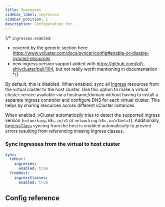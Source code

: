 ```yaml
---
title: Ingresses
sidebar_label: ingresses
sidebar_position: 1
description: Configuration for ...
---
```



{/*
`ingresses.enabled`:
- covered by the generic section here: https://www.vcluster.com/docs/syncer/config#enable-or-disable-synced-resources
- new ingress version support added with https://github.com/loft-sh/vcluster/pull/104, but not really worth mentioning in documentation
*/}

By default, this is disabled. When enabled, sync all [Ingress](https://kubernetes.io/docs/concepts/services-networking/ingress/) resources from the virtual cluster to the host cluster. Use this option to make a virtual cluster service available via a hostname/domain without having to install a separate Ingress controller and configure DNS for each virtual cluster. This helps by sharing resources across different vCluster instances.

When enabled, vCluster automatically tries to detect the supported ingress version (`networking.k8s.io/v1` or `networking.k8s.io/v1beta1`). Additionally, [IngressClass](https://kubernetes.io/docs/concepts/services-networking/ingress/#ingress-class) syncing from the host is enabled automatically to prevent errors resulting from referencing missing ingress classes.

### Sync Ingresses from the virtual to host cluster

```YAML
sync:
  toHost:
    ingresses:
      enabled: true
  fromHost:
    ingressClasses:
      enabled: true
```

## Config reference

<Ingress/>
